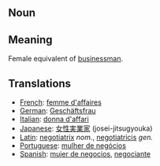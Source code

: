 == Noun ==

== Meaning ==

Female equivalent of [[businessman]].

== Translations ==

*[[French]]: [[femme d'affaires]]
*[[German]]: [[Geschäftsfrau]]
*[[Italian]]: [[donna d'affari]]
*[[Japanese]]: [[女性実業家]] (josei-jitsugyouka)
*[[Latin]]: [[negotiatrix]] ''nom.'', [[negotiatricis]] ''gen.''
*[[Portuguese]]: [[mulher de negócios]]
*[[Spanish]]: [[mujer de negocios]], [[negociante]]